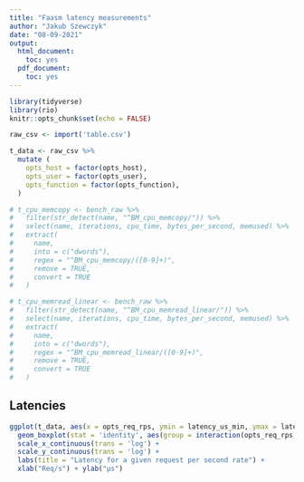 ```yaml
---
title: "Faasm latency measurements"
author: "Jakub Szewczyk"
date: "08-09-2021"
output:
  html_document:
    toc: yes
  pdf_document:
    toc: yes
---
```


```r
library(tidyverse)
library(rio)
knitr::opts_chunk$set(echo = FALSE)
```

```r
raw_csv <- import('table.csv')
```

```r
t_data <- raw_csv %>%
  mutate (
    opts_host = factor(opts_host),
    opts_user = factor(opts_user),
    opts_function = factor(opts_function),
  )

# t_cpu_memcopy <- bench_raw %>%
#   filter(str_detect(name, "^BM_cpu_memcopy/")) %>%
#   select(name, iterations, cpu_time, bytes_per_second, memused) %>%
#   extract(
#     name,
#     into = c("dwords"),
#     regex = "^BM_cpu_memcopy/([0-9]+)",
#     remove = TRUE,
#     convert = TRUE
#   )

# t_cpu_memread_linear <- bench_raw %>%
#   filter(str_detect(name, "^BM_cpu_memread_linear/")) %>%
#   select(name, iterations, cpu_time, bytes_per_second, memused) %>%
#   extract(
#     name,
#     into = c("dwords"),
#     regex = "^BM_cpu_memread_linear/([0-9]+)",
#     remove = TRUE,
#     convert = TRUE
#   )

```

## Latencies

```r
ggplot(t_data, aes(x = opts_req_rps, ymin = latency_us_min, ymax = latency_us_max, lower = latency_us_q1, middle = latency_us_med, upper = latency_us_q3)) +
  geom_boxplot(stat = 'identity', aes(group = interaction(opts_req_rps, opts_function), color = opts_function)) +
  scale_x_continuous(trans = 'log') +
  scale_y_continuous(trans = 'log') +
  labs(title = "Latency for a given request per second rate") +
  xlab("Req/s") + ylab("µs")
```
